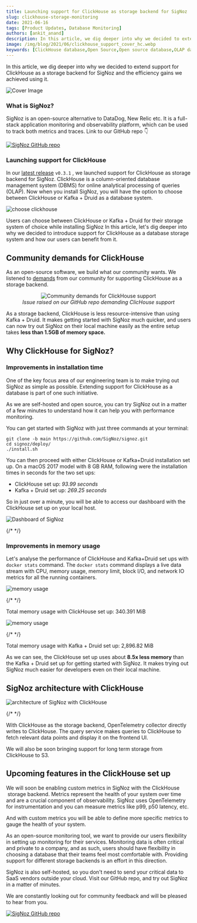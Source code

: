 ```yaml
---
title: Launching support for ClickHouse as storage backend for SigNoz
slug: clickhouse-storage-monitoring
date: 2021-06-16
tags: [Product Updates, Database Monitoring]
authors: [ankit_anand]
description: In this article, we dig deeper into why we decided to extend support for ClickHouse as a storage backend for SigNoz and the efficiency gains we achieved using it.
image: /img/blog/2021/06/clickhouse_support_cover_hc.webp
keywords: [ClickHouse database,Open Source,Open source database,OLAP databases,kafka,Druid]
---
```


In this article, we dig deeper into why we decided to extend support for ClickHouse as a storage backend for SigNoz and the efficiency gains we achieved using it.



![Cover Image](/img/blog/2021/06/clickhouse_support_cover_hc.webp)

### What is SigNoz?

SigNoz is an open-source alternative to DataDog, New Relic etc. It is a full-stack application monitoring and observability platform, which can be used to track both metrics and traces. Link to our GitHub repo 👇

[![SigNoz GitHub repo](/img/blog/common/signoz_github.webp)](https://github.com/SigNoz/signoz)

### Launching support for ClickHouse

In our [latest release](https://github.com/SigNoz/signoz) `v0.3.1` , we launched support for ClickHouse as storage backend for SigNoz. ClickHouse is a column-oriented database management system (DBMS) for online analytical processing of queries (OLAP). Now when you install SigNoz, you will have the option to choose between ClickHouse or Kafka + Druid as a database system.

![choose clickhouse](/img/blog/2021/06/clickhouse_choose_setup_hc.webp)

Users can choose between ClickHouse or Kafka + Druid for their storage system of choice while installing SigNoz
In this article, let's dig deeper into why we decided to introduce support for ClickHouse as a database storage system and how our users can benefit from it.

## Community demands for ClickHouse

As an open-source software, we build what our community wants. We listened to [demands](https://github.com/SigNoz/signoz/issues/22) from our community for supporting ClickHouse as a storage backend.

<figure data-zoomable align='center'>
    <img src="/img/blog/2021/06/Clickhouse_community_demands_hc.webp" alt="Community demands for ClickHouse support"/>
    <figcaption><i>Issue raised on our GitHub repo demanding ClicHouse support</i></figcaption>
</figure>


As a storage backend, ClickHouse is less resource-intensive than using Kafka + Druid. It makes getting started with SigNoz much quicker, and users can now try out SigNoz on their local machine easily as the entire setup takes **less than 1.5GB of memory space.**

## Why ClickHouse for SigNoz?

### Improvements in installation time

One of the key focus area of our engineering team is to make trying out SigNoz as simple as possible. Extending support for ClickHouse as a database is part of one such initiative.

As we are self-hosted and open source, you can try SigNoz out in a matter of a few minutes to understand how it can help you with performance monitoring.

You can get started with SigNoz with just three commands at your terminal:

```
git clone -b main https://github.com/SigNoz/signoz.git
cd signoz/deploy/
./install.sh
```

You can then proceed with either ClickHouse or Kafka+Druid installation set up. On a macOS 2017 model with 8 GB RAM, following were the installation times in seconds for the two set ups:

- ClickHouse set up: _93.99 seconds_
- Kafka + Druid set up: _269.25 seconds_

So in just over a minute, you will be able to access our dashboard with the ClickHouse set up on your local host.

![Dashboard of SigNoz](/img/blog/2021/06/signoz_ui-1.webp)

{/* <!--- Track metrics & use traces to monitor app performance with SigNoz ---> */}

### Improvements in memory usage

Let's analyse the performance of ClickHouse and Kafka+Druid set ups with `docker stats` command. The `docker stats` command displays a live data stream with CPU, memory usage, memory limit, block I/O, and network IO metrics for all the running containers.

![memory usage](/img/blog/2021/06/docker_stats_clickhouse_final.webp)

{/* <!--- Memory usage stats snapshot with ClickHouse installation ---> */}

Total memory usage with ClickHouse set up: 340.391 MiB

![memory usage](/img/blog/2021/06/docker_stats_kafka_final.webp)

{/* <!--- Memory usage stats snapshot with kafka + Druid installation ---> */}

Total memory usage with Kafka + Druid set up: 2,896.82 MiB

As we can see, the ClickHouse set up uses about **8.5x less memory** than the Kafka + Druid set up for getting started with SigNoz. It makes trying out SigNoz much easier for developers even on their local machine.

## SigNoz architecture with ClickHouse

![architecture of SigNoz with ClickHouse](/img/blog/2021/06/architecture-signoz-clickhouse-1.webp)

{/* <!--- SigNoz Architecture with ClickHouse as storage backend ---> */}

With ClickHouse as the storage backend, OpenTelemetry collector directly writes to ClickHouse. The query service makes queries to ClickHouse to fetch relevant data points and display it on the frontend UI.

We will also be soon bringing support for long term storage from ClickHouse to S3.

## Upcoming features in the ClickHouse set up

We will soon be enabling custom metrics in SigNoz with the ClickHouse  storage backend. Metrics represent the health of your system over time and are a crucial component of observability. SigNoz uses OpenTelemetry for instrumentation and you can measure metrics like p99, p50 latency, etc.

And with custom metrics you will be able to define more specific metrics to gauge the health of your system.

As an open-source monitoring tool, we want to provide our users flexibility in setting up monitoring for their services. Monitoring data is often critical and private to a company, and as such, users should have flexibility in choosing a database that their teams feel most comfortable with. Providing support for different storage backends is an effort in this direction.

SigNoz is also self-hosted, so you don't need to send your critical data to SaaS vendors outside your cloud. Visit our GitHub repo, and try out SigNoz in a matter of minutes.

We are constantly looking out for community feedback and will be pleased to hear from you.

[![SigNoz GitHub repo](/img/blog/common/signoz_github.webp)](https://github.com/SigNoz/signoz)
